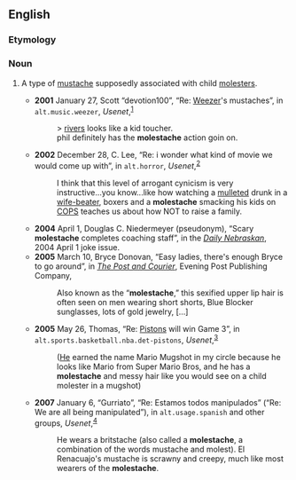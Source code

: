 ==English==

===Etymology===
{{blend|molest|mustache}}

===Noun===
{{en-noun}}

# {{slang|rare}} A type of [[mustache]] supposedly associated with child [[molester]]s.
#* '''2001''' January 27, Scott “devotion100”, “Re: [[w:Weezer|Weezer]]'s mustaches”, in <tt>alt.music.weezer</tt>, ''Usenet'',<sup>[http://groups.google.com/group/alt.music.weezer/msg/0754c1d870fbf898]</sup>
#*: > [[w:Rivers Cuomo|rivers]] looks like a kid toucher.
#*: phil definitely has the '''molestache''' action goin on.
#* '''2002''' December 28, C. Lee, “Re: i wonder what kind of movie we would come up with”, in <tt>alt.horror</tt>, ''Usenet'',<sup>[http://groups.google.com/group/alt.horror/msg/ac8f5c6f7184858b]</sup>
#*: I think that this level of arrogant cynicism is very instructive...you know...like how watching a [[mullet]]ed drunk in a [[wife-beater]], boxers and a '''molestache''' smacking his kids on [[w:COPS (TV series)|COPS]] teaches us about how NOT to raise a family.
#* '''2004''' April 1, Douglas C. Niedermeyer (pseudonym), “Scary '''molestache''' completes coaching staff”,<sup >[http://media.www.dailynebraskan.com/media/storage/paper857/news/2004/04/01/ExtrajokeIssue/Scary.Molestache.Completes.Coaching.Staff-1741485.shtml ]</sup > in the ''[[w:Daily Nebraskan|Daily Nebraskan]]'', 2004 April 1 joke issue.
#* '''2005''' March 10, Bryce Donovan, “Easy ladies, there's enough Bryce to go around”, in ''[[w:The Post and Courier|The Post and Courier]]'', Evening Post Publishing Company,
#*: Also known as the “'''molestache''',” this sexified upper lip hair is often seen on men wearing short shorts, Blue Blocker sunglasses, lots of gold jewelry, […]
#* '''2005''' May 26, Thomas, “Re: [[w:Detroit Pistons|Pistons]] will win Game 3”, in <tt>alt.sports.basketball.nba.det-pistons</tt>, ''Usenet'',<sup>[http://groups.google.com/group/alt.sports.basketball.nba.det-pistons/msg/605db467b4540175]</sup>
#*: ([[w:Larry Brown (basketball)|He]] earned the name Mario Mugshot in my circle because he looks like Mario from Super Mario Bros, and he has a '''molestache''' and messy hair like you would see on a child molester in a mugshot) 
#* '''2007''' January 6, “Gurriato”, “Re: Estamos todos manipulados” (“Re: We are all being manipulated”), in <tt>alt.usage.spanish</tt> and other groups, ''Usenet'',<sup>[http://groups.google.com/group/alt.usage.spanish/msg/bec075ccacac555d]</sup>
#*: He wears a britstache (also called a '''molestache''', a combination of the words mustache and molest). El Renacuajo's mustache is scrawny and creepy, much like most wearers of the '''molestache'''.